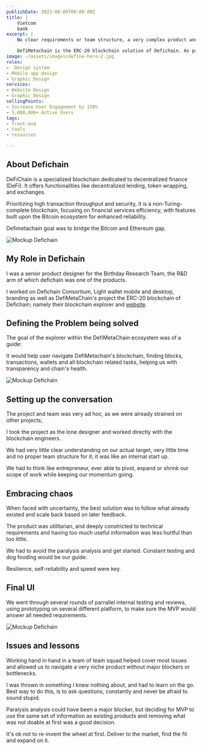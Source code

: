 ```yaml
---
publishDate: 2023-08-09T00:00:00Z
title: |
    Vietcom
    bank
excerpt: |
    No clear requirements or team structure, a very complex product and very little time - let's see how we made a blockchain explorer:

    DefiMetachain is the ERC-20 blockchain solution of Defichain. As part of this product, I worked on the blockchain explorer.
image: ~/assets/images/define-hero-2.jpg
roles:
-  Design system
- Mobile app design
- Graphic Design
services:
- Website Design
- Graphic Design
sellingPoints:
- Increase User Engagement by 150%
- 5,000,000+ Active Users
tags:
- front-end
- tools
- resources

---
```


## About Defichain

DeFiChain is a specialized blockchain dedicated to decentralized finance (DeFi). It offers functionalities like decentralized lending, token wrapping, and exchanges.

Prioritizing high transaction throughput and security, it is a non-Turing-complete blockchain, focusing on financial services efficiency, with features built upon the Bitcoin ecosystem for enhanced reliability.

Defimetachain goal was to bridge the Bitcoin and Ethereum gap.

![Mockup Defichain](/images/defichain/define-1.jpg)

## My Role in Defichain

I was a senior product designer for the Birthday Research Team, the R&D arm of which defichain was one of the products.

I worked on Defichain Consortium, Light wallet mobile and desktop, branding as well as DefiMetaChain's project the ERC-20 blockchain of Defichain; namely their blockchain explorer and [website](#!).

## Defining the Problem being solved

The goal of the explorer within the DefiMetaChain ecosystem was of a guide:

It would help user navigate DefiMetachain's blockchain, finding blocks, transactions, wallets and all blockchain related tasks, helping us with transparency and chain's health.

![Mockup Defichain](/images/defichain/define-2.jpg)

## Setting up the conversation

The project and team was very ad hoc, as we were already strained on other projects;

I took the project as the lone designer and worked directly with the blockchain engineers.

We had very little clear understanding on our actual target, very little time and no proper team structure for it; it was like an internal start up.

We had to think like entrepreneur, ever able to pivot, expand or shrink our scope of work while keeping our momentum going.

## Embracing chaos

When faced with uncertainty, the best solution was to follow what already existed and scale back based on later feedback.

The product was utilitarian, and deeply constricted to technical requirements and having too much useful information was less hurtful than too little.

We had to avoid the paralysis analysis and get started.
Constant testing and dog fooding would be our guide.

Resilience, self-reliability and speed were key.

## Final UI

We went through several rounds of parrallel internal testing and reviews, using prototyping on several different platform, to make sure the MVP would answer all needed requirements.

![Mockup Defichain](/images/defichain/define-3.jpg)

## Issues and lessons

Working hand in hand in a team of team squad helped cover most issues and allowed us to navigate a very niche product without major blockers or bottlenecks.

I was thrown in something I knew nothing about, and had to learn on the go.
Best way to do this, is to ask questions, constantly and never be afraid to sound stupid.

Paralysis analysis could have been a major blocker, but deciding for MVP to use the same set of information as existing products and removing what was not doable at first was a good decision.

It's ok not to re-invent the wheel at first.
Deliver to the market, find the fit and expand on it.
